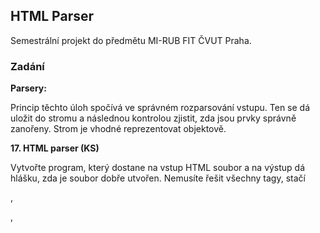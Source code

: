 == HTML Parser ==
Semestrální projekt do předmětu MI-RUB FIT ČVUT Praha.

=== Zadání ===
'''Parsery:'''

Princip těchto úloh spočívá ve správném rozparsování vstupu. Ten se dá uložit do stromu a následnou kontrolou zjistit, zda jsou prvky správně zanořeny. Strom je vhodné reprezentovat objektově.

'''17. HTML parser (KS)'''

Vytvořte program, který dostane na vstup HTML soubor a na výstup dá hlášku, zda je soubor dobře utvořen. Nemusíte řešit všechny tagy, stačí <HTML>, <HEAD>, <TITLE>, <BODY>, <B>, <I>, <U>, <BR> a tagy pro tabulky a nadpisy. U každého tagu uvažujte pouze několik nejběžnejších parametrů, ale minimálně 3. Výstup zpracujte co nejpřehledněji.
